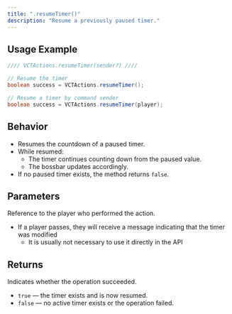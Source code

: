 ```yaml
---
title: ".resumeTimer()"
description: "Resume a previously paused timer."
---
```


## Usage Example

```java
//// VCTActions.resumeTimer(sender?) ////

// Resume the timer
boolean success = VCTActions.resumeTimer();

// Resume a timer by command sender
boolean success = VCTActions.resumeTimer(player);
```

## Behavior

- Resumes the countdown of a paused timer.
- While resumed:
  - The timer continues counting down from the paused value.
  - The bossbar updates accordingly.
- If no paused timer exists, the method returns `false`.

## Parameters

<ResponseField name="sender" type="CommandSender">
  Reference to the player who performed the action.

  - If a player passes, they will receive a message indicating that the timer was modified
    - It is usually not necessary to use it directly in the API
</ResponseField>

## Returns

<ResponseField name="success" type="boolean">
  Indicates whether the operation succeeded.

  - `true` — the timer exists and is now resumed.
  - `false` — no active timer exists or the operation failed.
</ResponseField>